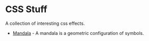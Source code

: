 # CSS Stuff

A collection of interesting css effects.

- [Mandala](/css-tricks/mandala) - A mandala is a geometric configuration of symbols.
